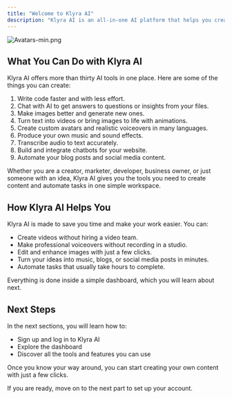 ```yaml
---
title: "Welcome to Klyra AI"
description: "Klyra AI is an all-in-one AI platform that helps you create videos, images, voiceovers, avatars, music, chatbots, blogs, and more using the power of artificial intelligence. You do not need to have any technical skills to get started. Everything is designed to be simple and easy to use so you can bring your ideas to life quickly."
---
```


![Avatars-min.png](/images/Avatars-min.png)

## What You Can Do with Klyra AI

Klyra AI offers more than thirty AI tools in one place. Here are some of the things you can create:

1. Write code faster and with less effort.
2. Chat with AI to get answers to questions or insights from your files.
3. Make images better and generate new ones.
4. Turn text into videos or bring images to life with animations.
5. Create custom avatars and realistic voiceovers in many languages.
6. Produce your own music and sound effects.
7. Transcribe audio to text accurately.
8. Build and integrate chatbots for your website.
9. Automate your blog posts and social media content.

Whether you are a creator, marketer, developer, business owner, or just someone with an idea, Klyra AI gives you the tools you need to create content and automate tasks in one simple workspace.

## How Klyra AI Helps You

Klyra AI is made to save you time and make your work easier. You can:

- Create videos without hiring a video team.
- Make professional voiceovers without recording in a studio.
- Edit and enhance images with just a few clicks.
- Turn your ideas into music, blogs, or social media posts in minutes.
- Automate tasks that usually take hours to complete.

Everything is done inside a simple dashboard, which you will learn about next.

## Next Steps

In the next sections, you will learn how to:

- Sign up and log in to Klyra AI
- Explore the dashboard
- Discover all the tools and features you can use

Once you know your way around, you can start creating your own content with just a few clicks.

If you are ready, move on to the next part to set up your account.